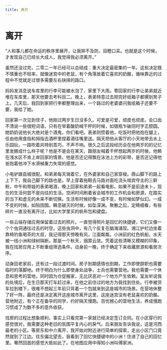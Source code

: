 ```yaml
---
title: 离开
---
```


# 离开

“人和事儿都在命运的秩序里展开，让我猝不及防，目瞪口呆。也就是这个时候，才发现自己已经长大成人，我觉得我必须离开。”

虽然还没过完，二零二一年已经可以总结成：重大决定最密集的一年。这些决定既不慎重也不轻率，就像迷宫中的老鼠，有个角落放着它喜欢的奶酪，循味靠近的过程中不觉就走过很多需要左右抉择的路口。

妈妈发消息说车库里的行李可能被水泡了，家里下大雨。寄回家的行李让弟弟就近堆在车库里，那天他要去考科目二。晚上，表弟特意过去把完好纸箱子都摞到凳子上。几天后，我回到家把行李都整理出来，一个路过的老婆婆问我纸箱子还要不要，我给了她。

回家第一次见到侄子，他刚过两岁生日没多久。可爱是可爱，顽皮也顽皮。会口齿不清说一些很短词语，只有在举着酸奶喊干杯的时候，如银瓶乍破同时字正腔圆。她奶奶说他长大绝对是个酒鬼，你们看吧。表弟则惯着他，吃饭时把他抱在腿上，任由他用食指和拇指去酒杯里捏着酒往嘴里送。隔天把他从客厅的小天地带去水上乐园玩，一路吹着风特别乖巧，不声不响。很久之后这段经历会在他两岁的的记忆里发酵成什么样子呢？他是不是会在某天，跟朋友喊着干杯想起两岁的时候，他赖在浅水区不肯上岸回家的情景。他是否还记得飘在泳池上方的彩带，是否还记得他爸抱着他冲下水滑梯重力失常的感觉。

小电驴跟县城很配。和弟弟每天骑着它，在外婆家和自己家穿梭。鼎山脚下的路上上下下，我自己脚下的路也是。早上穿着拖鞋去马路对面吃浇头喧宾夺主的三鲜粉，中午和带娃的表弟喝酒，晚上回家和弟弟一起看电影。如果不是前途未卜，现在的生活何尝不是向往的生活。空闲时间刷着省会城市的工作机会和房源，在踏实的当下和虚无的未来不断切换。生活有时候好像一成不变，有时候如梦似幻。一成不变的时候，如陷囹圄。瞬息破灭的时候，如坠深渊。聚散之后，定睛细看，有些碎片一直没有离开过，比如大学里买的帆布包和键盘。

一些云端存储应用保留着过去的照片。一直觉得照片是回忆的快捷键，它们又像一个个虫洞通往过去的时空。这些虫洞中，有几个反复在脑海涌现。湘江护栏边坐着靠椅钓鱼喝茶的大叔，我记得那天傍晚有风，江面粼粼。小洲前的红色帆船，水天被一线小洲和绿树隔断。那是一个秋天，烟霏云敛。凭着这些清晰又模糊的印象，我在找房应用上不断重组筛选条件。动身前一晚，终于确定下来收藏房源和看房次序。

动身回老家前，还有过一段过渡时间。房子到期感情也到期，工作即使辞职也需要临时的落脚地。终于明白为什么即使身处战争，士兵也需要营地。我也需要一个休息和思考的营地，同时因为仓促搬家，无比厌恶对一个地方产生依赖。室友听说我的处境后，在生日那天打车赶过来，在他之前住过的地方为我找到住处。行李被货车拉到楼下，很难不想起三年前只背着一个包就来到这座城市的场景。在营地休整了好一阵，最终还是决定离开这座城市离开这里，这座迷宫没有老鼠喜欢的奶酪。营地附近，有个正在备孕的同学，约好隔天慢跑。百忧撼心的营地生活，养成慢跑习惯成了为数不多的意外收获。

找房的过程比想象顺利，事实上只看完第一家就已经决定签订合同。在小区穿行的感觉很对，我需要这种老旧的氛围平复内心的戾气。后来朋友告诉我说，这是河西最老的小区。等房东和中介离开，我开始对附近进行简单的探索，走出小区门口竟然就到了江边。往东偏北望去，我看到了回忆快捷键中的小洲！住进了自己的回忆里。蓦然回首的感觉大抵如此了。在地图应用中得知小洲叫傅家洲。
